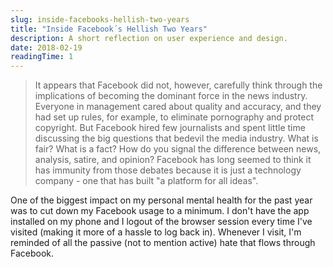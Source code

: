 ```yaml
---
slug: inside-facebooks-hellish-two-years
title: "Inside Facebook´s Hellish Two Years"
description: A short reflection on user experience and design.
date: 2018-02-19
readingTime: 1
---
```


>It appears that Facebook did not, however, carefully think through the implications of becoming the dominant force in the news industry. Everyone in management cared about quality and accuracy, and they had set up rules, for example, to eliminate pornography and protect copyright. But Facebook hired few journalists and spent little time discussing the big questions that bedevil the media industry. What is fair? What is a fact? How do you signal the difference between news, analysis, satire, and opinion? Facebook has long seemed to think it has immunity from those debates because it is just a technology company - one that has built "a platform for all ideas".

One of the biggest impact on my personal mental health for the past year was to cut down my Facebook usage to a minimum. I don't have the app installed on my phone and I logout of the browser session every time I've visited (making it more of a hassle to log back in). Whenever I visit, I'm reminded of all the passive (not to mention active) hate that flows through Facebook.